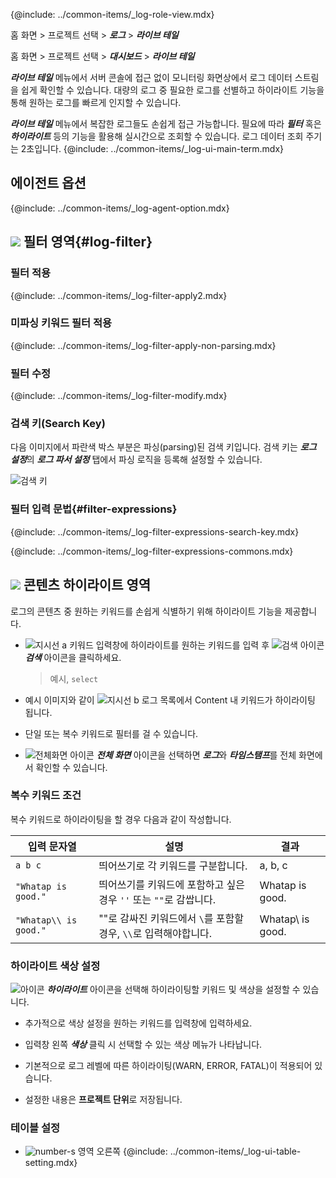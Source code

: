 {@include: ../common-items/_log-role-view.mdx}

<Xclude product='aws-log'>

홈 화면 > 프로젝트 선택 > ***로그*** > ***라이브 테일***

</Xclude>

<InDoc product='aws-log'>

홈 화면 > 프로젝트 선택 > ***대시보드*** > ***라이브 테일***

</InDoc>

***라이브 테일*** 메뉴에서 서버 콘솔에 접근 없이 모니터링 화면상에서 로그 데이터 스트림을 쉽게 확인할 수 있습니다. 대량의 로그 중 필요한 로그를 선별하고 하이라이트 기능을 통해 원하는 로그를 빠르게 인지할 수 있습니다. 

<ImgLang img='log-live-tail.png' desc='라이브 테일 sc'/>

***라이브 테일*** 메뉴에서 복잡한 로그들도 손쉽게 접근 가능합니다. 필요에 따라 ***필터*** 혹은 ***하이라이트*** 등의 기능을 활용해 실시간으로 조회할 수 있습니다. 로그 데이터 조회 주기는 2초입니다. {@include: ../common-items/_log-ui-main-term.mdx}

## 에이전트 옵션 

{@include: ../common-items/_log-agent-option.mdx}

## ![](/img/number-01.png) 필터 영역{#log-filter}

### 필터 적용

{@include: ../common-items/_log-filter-apply2.mdx}

### 미파싱 키워드 필터 적용

{@include: ../common-items/_log-filter-apply-non-parsing.mdx}

### 필터 수정

{@include: ../common-items/_log-filter-modify.mdx} 

### 검색 키(Search Key)

다음 이미지에서 파란색 박스 부분은 파싱(parsing)된 검색 키입니다. 검색 키는 ***로그 설정***의 ***로그 파서 설정*** 탭에서 파싱 로직을 등록해 설정할 수 있습니다.

![검색 키](https://img.whatap.io/media/images/livetail_007_parsed_key.png)

### 필터 입력 문법{#filter-expressions}

{@include: ../common-items/_log-filter-expressions-search-key.mdx} 

{@include: ../common-items/_log-filter-expressions-commons.mdx}

## ![](/img/number-02.png) 콘텐츠 하이라이트 영역

로그의 콘텐츠 중 원하는 키워드를 손쉽게 식별하기 위해 하이라이트 기능을 제공합니다. 

<ImgLang img='log-content-search-highlight.png' desc='콘텐츠 하이라이트'/>

* ![지시선 a](/img/char-a.svg) 키워드 입력창에 하이라이트를 원하는 키워드를 입력 후 ![검색 아이콘](/img/ic-search.svg)***검색*** 아이콘을 클릭하세요.

  > 예시, `select`

* 예시 이미지와 같이 ![지시선 b](/img/char-b.svg) 로그 목록에서 Content 내 키워드가 하이라이팅 됩니다. 

* 단일 또는 복수 키워드로 필터를 걸 수 있습니다.

* ![전체화면 아이콘](/img/ic-fullscreen.svg) ***전체 화면*** 아이콘을 선택하면 ***로그***와 ***타임스탬프***를 전체 화면에서 확인할 수 있습니다. 

### 복수 키워드 조건

복수 키워드로 하이라이팅을 할 경우 다음과 같이 작성합니다.

|입력 문자열|설명|결과|
|----|----|----|
|`a b c`|띄어쓰기로 각 키워드를 구분합니다.|a, b, c|
|`"Whatap is good."`|띄어쓰기를 키워드에 포함하고 싶은 경우 `''` 또는 `""`로 감쌉니다.|Whatap is good.|
|`"Whatap\\ is good."`|""로 감싸진 키워드에서 `\`를 포함할 경우, `\\`로 입력해야합니다.|Whatap\ is good.|

### 하이라이트 색상 설정

![아이콘](/img/ic-highlight.svg) ***하이라이트*** 아이콘을 선택해 하이라이팅할 키워드 및 색상을 설정할 수 있습니다. 

<ImgLang img='log-lt-highlight.png' desc='라이브테일 하이라이트'/>

* 추가적으로 색상 설정을 원하는 키워드를 입력창에 입력하세요. 

* 입력창 왼쪽 ***색상*** 클릭 시 선택할 수 있는 색상 메뉴가 나타납니다. 

* 기본적으로 로그 레벨에 따른 하이라이팅(<span class='logwr'>WARN</span>, <span class='loger'>ERROR</span>, <span class='logft'>FATAL</span>)이 적용되어 있습니다. 

* 설정한 내용은 **프로젝트 단위**로 저장됩니다.  

### 테이블 설정

* ![number-s](/img/number-02.png) 영역 오른쪽 {@include: ../common-items/_log-ui-table-setting.mdx} 

<!-- whatap is good~whatap is the best -->